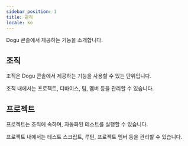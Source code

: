 ```yaml
---
sidebar_position: 1
title: 관리
locale: ko
---
```


Dogu 콘솔에서 제공하는 기능을 소개합니다.

## 조직

조직은 Dogu 콘솔에서 제공하는 기능을 사용할 수 있는 단위입니다.

조직 내에서는 프로젝트, 디바이스, 팀, 멤버 등을 관리할 수 있습니다.

## 프로젝트

프로젝트는 조직에 속하며, 자동화된 테스트를 실행할 수 있습니다.

프로젝트 내에서는 테스트 스크립트, 루틴, 프로젝트 멤버 등을 관리할 수 있습니다.
